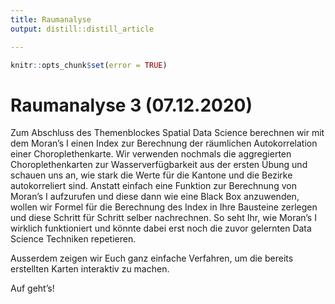 ```yaml
---
title: Raumanalyse
output: distill::distill_article

---
```


```r
knitr::opts_chunk$set(error = TRUE)
```
# Raumanalyse 3 (07.12.2020)

Zum Abschluss des Themenblockes Spatial Data Science berechnen wir mit dem Moran’s I einen Index zur Berechnung der räumlichen Autokorrelation einer Choroplethenkarte. Wir verwenden nochmals die aggregierten Choroplethenkarten zur Wasserverfügbarkeit aus der ersten Übung und schauen uns an, wie stark die Werte für die Kantone und die Bezirke autokorreliert sind. Anstatt einfach eine Funktion zur Berechnung von Moran’s I aufzurufen und diese dann wie eine Black Box anzuwenden, wollen wir Formel für die Berechnung des Index in Ihre Bausteine zerlegen und diese Schritt für Schritt selber nachrechnen. So seht Ihr, wie  Moran’s I wirklich funktioniert und könnte dabei erst noch die zuvor gelernten Data Science Techniken repetieren. 

Ausserdem zeigen wir Euch ganz einfache Verfahren, um die bereits erstellten Karten interaktiv zu machen. 

Auf geht’s!
